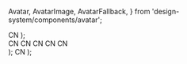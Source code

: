   Avatar,
  AvatarImage,
  AvatarFallback,
} from 'design-system/components/avatar';

  <Preview>
    <Avatar>
      <AvatarImage src="https://github.com/shadcn.png" alt="@shadcn" />
      <AvatarFallback>CN</AvatarFallback>
    </Avatar>
  </Preview>
);

  <Preview>
    <div className="flex items-center space-x-3">
      <Avatar size="xs">
        <AvatarImage src="https://github.com/shadcn.png" alt="@shadcn" />
        <AvatarFallback>CN</AvatarFallback>
      </Avatar>
      <Avatar size="sm">
        <AvatarImage src="https://github.com/shadcn.png" alt="@shadcn" />
        <AvatarFallback>CN</AvatarFallback>
      </Avatar>
      <Avatar size="md">
        <AvatarImage src="https://github.com/shadcn.png" alt="@shadcn" />
        <AvatarFallback>CN</AvatarFallback>
      </Avatar>
      <Avatar size="lg">
        <AvatarImage src="https://github.com/shadcn.png" alt="@shadcn" />
        <AvatarFallback>CN</AvatarFallback>
      </Avatar>
      <Avatar size="xl">
        <AvatarImage src="https://github.com/shadcn.png" alt="@shadcn" />
        <AvatarFallback>CN</AvatarFallback>
      </Avatar>
    </div>
  </Preview>
);

  <Preview>
    <Avatar>
      <AvatarImage src="" alt="@shadcn" />
      <AvatarFallback>CN</AvatarFallback>
    </Avatar>
  </Preview>
);
